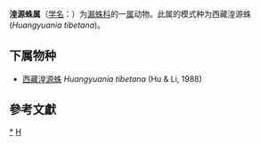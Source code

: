 {{Automatic taxobox
| taxon = Huangyuania
| authority = Song & Li, 1990
| type species = 西藏湟源蛛<br>Huangyuania tibetana
| type species authority = Song & Li, 1990
}}
'''湟源蛛属'''（[[学名|学名]]：{{lang|la|''Huangyuania ''}}）为[[漏蛛科|漏蛛科]]的一[[属|属]]动物。此属的模式种为西藏湟源蛛(''Huangyuania tibetana'')。

==下属物种==
* [[西藏湟源蛛|西藏湟源蛛]] ''Huangyuania tibetana'' (Hu & Li, 1988)

==參考文獻==
{{reflist}}

{{taxonbar}}

[[Category:_湟源蛛属|*]]
[[Category:_1990年描述的分类群|H]]